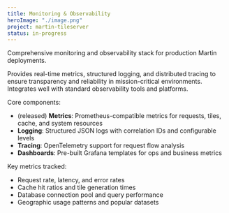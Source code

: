 ```yaml
---
title: Monitoring & Observability
heroImage: "./image.png"
project: martin-tileserver
status: in-progress
---
```


Comprehensive monitoring and observability stack for production Martin deployments.

Provides real-time metrics, structured logging, and distributed tracing to ensure transparency and reliability in mission-critical environments.
Integrates well with standard observability tools and platforms.

Core components:

- (released) **Metrics**: Prometheus-compatible metrics for requests, tiles, cache, and system resources
- **Logging**: Structured JSON logs with correlation IDs and configurable levels
- **Tracing**: OpenTelemetry support for request flow analysis
- **Dashboards**: Pre-built Grafana templates for ops and business metrics

Key metrics tracked:

- Request rate, latency, and error rates
- Cache hit ratios and tile generation times
- Database connection pool and query performance
- Geographic usage patterns and popular datasets
